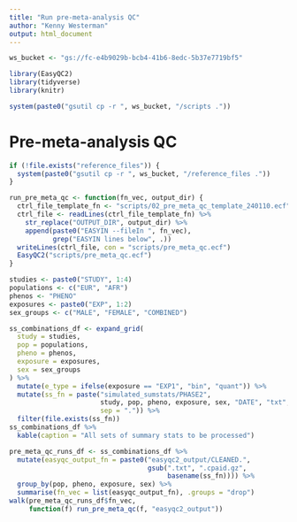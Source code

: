 ```yaml
---
title: "Run pre-meta-analysis QC"
author: "Kenny Westerman"
output: html_document
---
```


```r
ws_bucket <- "gs://fc-e4b9029b-bcb4-41b6-8edc-5b37e7719bf5"

library(EasyQC2)
library(tidyverse)
library(knitr)

system(paste0("gsutil cp -r ", ws_bucket, "/scripts ."))
```

# Pre-meta-analysis QC

```r
if (!file.exists("reference_files")) {
  system(paste0("gsutil cp -r ", ws_bucket, "/reference_files ."))
}

run_pre_meta_qc <- function(fn_vec, output_dir) {
  ctrl_file_template_fn <- "scripts/02_pre_meta_qc_template_240110.ecf"
  ctrl_file <- readLines(ctrl_file_template_fn) %>%
    str_replace("OUTPUT_DIR", output_dir) %>%
    append(paste0("EASYIN --fileIn ", fn_vec), 
           grep("EASYIN lines below", .))
  writeLines(ctrl_file, con = "scripts/pre_meta_qc.ecf")
  EasyQC2("scripts/pre_meta_qc.ecf")
}

studies <- paste0("STUDY", 1:4)
populations <- c("EUR", "AFR")
phenos <- "PHENO"
exposures <- paste0("EXP", 1:2)
sex_groups <- c("MALE", "FEMALE", "COMBINED")

ss_combinations_df <- expand_grid(
  study = studies,
  pop = populations,
  pheno = phenos,
  exposure = exposures,
  sex = sex_groups
) %>%
  mutate(e_type = ifelse(exposure == "EXP1", "bin", "quant")) %>%
  mutate(ss_fn = paste("simulated_sumstats/PHASE2", 
                       study, pop, pheno, exposure, sex, "DATE", "txt", 
                       sep = ".")) %>%
  filter(file.exists(ss_fn))
ss_combinations_df %>%
  kable(caption = "All sets of summary stats to be processed")
```

```r
pre_meta_qc_runs_df <- ss_combinations_df %>%
  mutate(easyqc_output_fn = paste0("easyqc2_output/CLEANED.",
                                   gsub(".txt", ".cpaid.gz", 
                                        basename(ss_fn)))) %>%
  group_by(pop, pheno, exposure, sex) %>%
  summarise(fn_vec = list(easyqc_output_fn), .groups = "drop")
walk(pre_meta_qc_runs_df$fn_vec, 
     function(f) run_pre_meta_qc(f, "easyqc2_output"))
```
